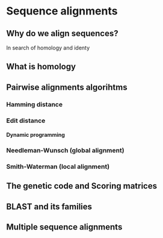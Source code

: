 # Sequence alignments 

## Why do we align sequences? {.unnumbered}

In search of homology and identy

## What is homology {.unnumbered}

## Pairwise alignments algorihtms {.unnumbered}

### Hamming distance {.unnumbered}

### Edit distance {.unnumbered}

#### Dynamic programming

### Needleman-Wunsch (global alignment) {.unnumbered}

### Smith-Waterman (local alignment) {.unnumbered}

## The genetic code and Scoring matrices {.unnumbered}

## BLAST and its families {.unnumbered}

## Multiple sequence alignments {.unnumbered}